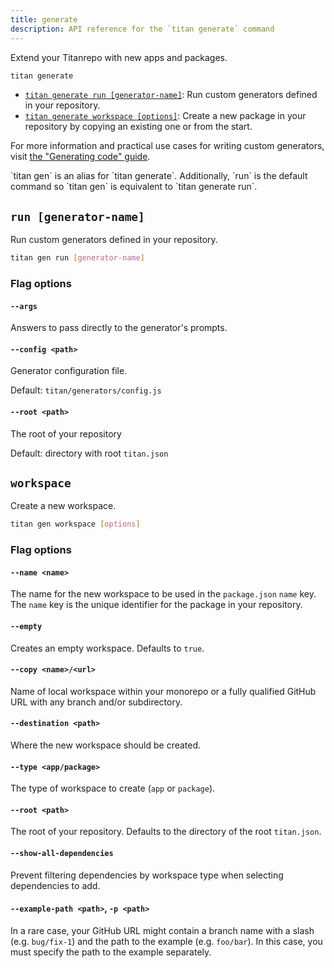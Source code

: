 ```yaml
---
title: generate
description: API reference for the `titan generate` command
---
```



Extend your Titanrepo with new apps and packages.

```bash title="Terminal"
titan generate
```

- [`titan generate run [generator-name]`](#run-generator-name): Run custom generators defined in your repository.
- [`titan generate workspace [options]`](#workspace): Create a new package in your repository by copying an existing one or from the start.

For more information and practical use cases for writing custom generators, visit [the "Generating code" guide](/repo/docs/guides/generating-code).

<Callout type="good-to-know">
  `titan gen` is an alias for `titan generate`. Additionally, `run` is the
  default command so `titan gen` is equivalent to `titan generate run`.
</Callout>

## `run [generator-name]`

Run custom generators defined in your repository.

```bash title="Terminal"
titan gen run [generator-name]
```

### Flag options

#### `--args`

Answers to pass directly to the generator's prompts.

#### `--config <path>`

Generator configuration file.

Default: `titan/generators/config.js`

#### `--root <path>`

The root of your repository

Default: directory with root `titan.json`

## `workspace`

Create a new workspace.

```bash title="Terminal"
titan gen workspace [options]
```

### Flag options

#### `--name <name>`

The name for the new workspace to be used in the `package.json` `name` key. The `name` key is the unique identifier for the package in your repository.

#### `--empty`

Creates an empty workspace. Defaults to `true`.

#### `--copy <name>/<url>`

Name of local workspace within your monorepo or a fully qualified GitHub URL with any branch and/or subdirectory.

#### `--destination <path>`

Where the new workspace should be created.

#### `--type <app/package>`

The type of workspace to create (`app` or `package`).

#### `--root <path>`

The root of your repository. Defaults to the directory of the root `titan.json`.

#### `--show-all-dependencies`

Prevent filtering dependencies by workspace type when selecting dependencies to add.

#### `--example-path <path>`, `-p <path>`

In a rare case, your GitHub URL might contain a branch name with a slash (e.g. `bug/fix-1`) and the path to the example (e.g. `foo/bar`). In this case, you must specify the path to the example separately.
